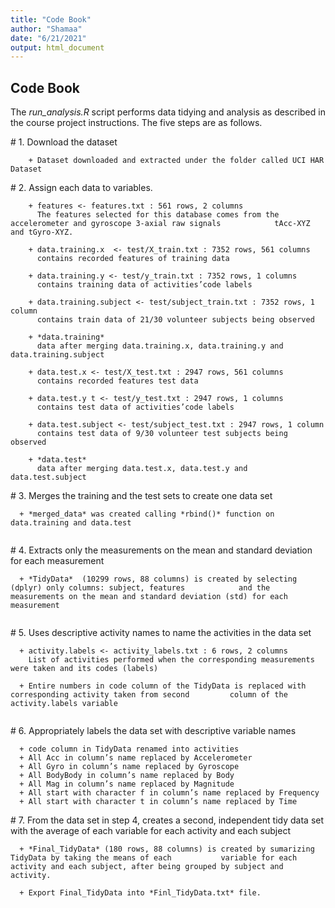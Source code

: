 ```yaml
---
title: "Code Book"
author: "Shamaa"
date: "6/21/2021"
output: html_document
---
```


## Code Book

The *run_analysis.R* script performs data tidying and analysis as described in the course project instructions. The five steps are as follows.  
 
 
 # 1. Download the dataset
 
        + Dataset downloaded and extracted under the folder called UCI HAR Dataset
 
 
 # 2. Assign each data to variables. 
 
        + features <- features.txt : 561 rows, 2 columns 
          The features selected for this database comes from the accelerometer and gyroscope 3-axial raw signals            tAcc-XYZ and tGyro-XYZ.
          
        + data.training.x  <- test/X_train.txt : 7352 rows, 561 columns
          contains recorded features of training data

        + data.training.y <- test/y_train.txt : 7352 rows, 1 columns 
          contains training data of activities’code labels
          
        + data.training.subject <- test/subject_train.txt : 7352 rows, 1 column 
          contains train data of 21/30 volunteer subjects being observed
          
        + *data.training*
          data after merging data.training.x, data.training.y and data.training.subject
          
        + data.test.x <- test/X_test.txt : 2947 rows, 561 columns 
          contains recorded features test data
          
        + data.test.y t <- test/y_test.txt : 2947 rows, 1 columns 
          contains test data of activities’code labels
          
        + data.test.subject <- test/subject_test.txt : 2947 rows, 1 column 
          contains test data of 9/30 volunteer test subjects being observed
          
        + *data.test* 
          data after merging data.test.x, data.test.y and data.test.subject


 # 3. Merges the training and the test sets to create one data set
 
      + *merged_data* was created calling *rbind()* function on data.training and data.test
      
 
 # 4. Extracts only the measurements on the mean and standard deviation for each measurement
 
      + *TidyData*  (10299 rows, 88 columns) is created by selecting (dplyr) only columns: subject, features            and the measurements on the mean and standard deviation (std) for each measurement 
      
 
 # 5. Uses descriptive activity names to name the activities in the data set
 
      + activity.labels <- activity_labels.txt : 6 rows, 2 columns 
        List of activities performed when the corresponding measurements were taken and its codes (labels) 
        
      + Entire numbers in code column of the TidyData is replaced with corresponding activity taken from second         column of the activity.labels variable
      

 # 6. Appropriately labels the data set with descriptive variable names
 
      + code column in TidyData renamed into activities
      + All Acc in column’s name replaced by Accelerometer
      + All Gyro in column’s name replaced by Gyroscope
      + All BodyBody in column’s name replaced by Body
      + All Mag in column’s name replaced by Magnitude
      + All start with character f in column’s name replaced by Frequency
      + All start with character t in column’s name replaced by Time 
 
 
 # 7. From the data set in step 4, creates a second, independent tidy data set with the average of each variable for each activity and each subject
 
      + *Final_TidyData* (180 rows, 88 columns) is created by sumarizing TidyData by taking the means of each           variable for each activity and each subject, after being grouped by subject and activity.
      
      + Export Final_TidyData into *Finl_TidyData.txt* file.
